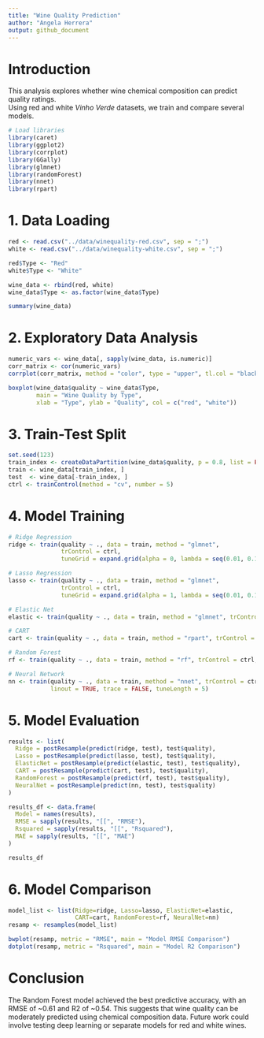 ```yaml
---
title: "Wine Quality Prediction"
author: "Angela Herrera"
output: github_document
---
```


# Introduction

This analysis explores whether wine chemical composition can predict quality ratings.  
Using red and white *Vinho Verde* datasets, we train and compare several models.

```r
# Load libraries
library(caret)
library(ggplot2)
library(corrplot)
library(GGally)
library(glmnet)
library(randomForest)
library(nnet)
library(rpart)
```

# 1. Data Loading

```r
red <- read.csv("../data/winequality-red.csv", sep = ";")
white <- read.csv("../data/winequality-white.csv", sep = ";")

red$Type <- "Red"
white$Type <- "White"

wine_data <- rbind(red, white)
wine_data$Type <- as.factor(wine_data$Type)

summary(wine_data)
```

# 2. Exploratory Data Analysis

```r
numeric_vars <- wine_data[, sapply(wine_data, is.numeric)]
corr_matrix <- cor(numeric_vars)
corrplot(corr_matrix, method = "color", type = "upper", tl.col = "black", tl.srt = 45)
```

```r
boxplot(wine_data$quality ~ wine_data$Type,
        main = "Wine Quality by Type",
        xlab = "Type", ylab = "Quality", col = c("red", "white"))
```

# 3. Train-Test Split

```r
set.seed(123)
train_index <- createDataPartition(wine_data$quality, p = 0.8, list = FALSE)
train <- wine_data[train_index, ]
test  <- wine_data[-train_index, ]
ctrl <- trainControl(method = "cv", number = 5)
```

# 4. Model Training

```r

# Ridge Regression
ridge <- train(quality ~ ., data = train, method = "glmnet",
               trControl = ctrl,
               tuneGrid = expand.grid(alpha = 0, lambda = seq(0.01, 0.1, 0.01)))

# Lasso Regression
lasso <- train(quality ~ ., data = train, method = "glmnet",
               trControl = ctrl,
               tuneGrid = expand.grid(alpha = 1, lambda = seq(0.01, 0.1, 0.01)))

# Elastic Net
elastic <- train(quality ~ ., data = train, method = "glmnet", trControl = ctrl, tuneLength = 5)

# CART
cart <- train(quality ~ ., data = train, method = "rpart", trControl = ctrl, tuneLength = 5)

# Random Forest
rf <- train(quality ~ ., data = train, method = "rf", trControl = ctrl, tuneLength = 3)

# Neural Network
nn <- train(quality ~ ., data = train, method = "nnet", trControl = ctrl,
            linout = TRUE, trace = FALSE, tuneLength = 5)

```


# 5. Model Evaluation

```r

results <- list(
  Ridge = postResample(predict(ridge, test), test$quality),
  Lasso = postResample(predict(lasso, test), test$quality),
  ElasticNet = postResample(predict(elastic, test), test$quality),
  CART = postResample(predict(cart, test), test$quality),
  RandomForest = postResample(predict(rf, test), test$quality),
  NeuralNet = postResample(predict(nn, test), test$quality)
)

results_df <- data.frame(
  Model = names(results),
  RMSE = sapply(results, "[[", "RMSE"),
  Rsquared = sapply(results, "[[", "Rsquared"),
  MAE = sapply(results, "[[", "MAE")
)

results_df

```

# 6. Model Comparison

```r
model_list <- list(Ridge=ridge, Lasso=lasso, ElasticNet=elastic,
                   CART=cart, RandomForest=rf, NeuralNet=nn)
resamp <- resamples(model_list)

bwplot(resamp, metric = "RMSE", main = "Model RMSE Comparison")
dotplot(resamp, metric = "Rsquared", main = "Model R2 Comparison")
```

# Conclusion

The Random Forest model achieved the best predictive accuracy, with an RMSE of ~0.61 and R2 of ~0.54.
This suggests that wine quality can be moderately predicted using chemical composition data.
Future work could involve testing deep learning or separate models for red and white wines.

